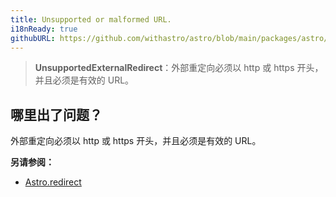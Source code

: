 ```yaml
---
title: Unsupported or malformed URL.
i18nReady: true
githubURL: https://github.com/withastro/astro/blob/main/packages/astro/src/core/errors/errors-data.ts
---
```


> **UnsupportedExternalRedirect**：外部重定向必须以 http 或 https 开头，并且必须是有效的 URL。

## 哪里出了问题？
外部重定向必须以 http 或 https 开头，并且必须是有效的 URL。

**另请参阅：**
-  [Astro.redirect](/zh-cn/reference/api-reference/#redirect)
